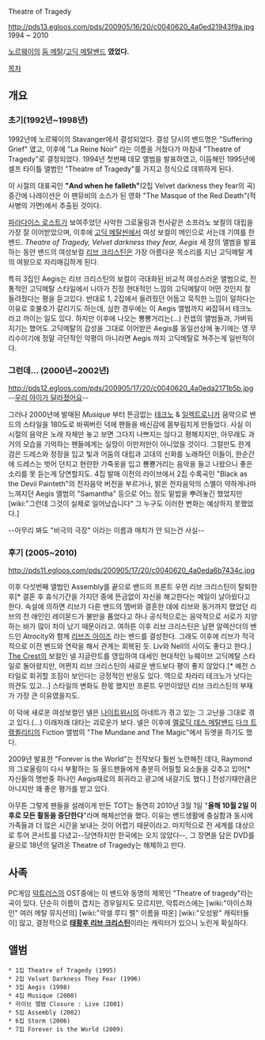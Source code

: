 Theatre of Tragedy

http://pds13.egloos.com/pds/200905/16/20/c0040620_4a0ed21943f9a.jpg
1994 ~ 2010

[[노르웨이]]의 [[둠 메탈]]/[[고딕 메탈]]밴드 '''였었다.'''

[[목차]]

== 개요 ==
=== 초기(1992년~1998년) ===
1992년에 노르웨이의 Stavanger에서 결성되었다.
결성 당시의 밴드명은 "Suffering Grief" 였고, 이후에 "La Reine Noir" 라는 이름을 거쳤다가 마침내 "Theatre of Tragedy"로 결정되었다.
1994년 첫번째 데모 앨범을 발표하였고, 이듬해인 1995년에 셀프 타이틀 앨범인 "Theatre of Tragedy"를 가지고 정식으로 데뷔하게 된다.



{{{#!html
<object width="480" height="385"><param name="movie" value="http://www.youtube.com/v/LSyC-I-ovl0&amp;hl=ko_KR&amp;fs=1?color1=0x5d1719&amp;color2=0xcd311b"></param><param name="allowFullScreen" value="true"></param><param name="allowscriptaccess" value="always"></param><embed src="http://www.youtube.com/v/LSyC-I-ovl0&amp;hl=ko_KR&amp;fs=1?color1=0x5d1719&amp;color2=0xcd311b" type="application/x-shockwave-flash" allowscriptaccess="always" allowfullscreen="true" width="480" height="385"></embed></object>
}}}
이 시절의 대표곡인 '''"And when he falleth"'''(2집 Velvet darkness they fear의 곡)
중간에 나레이션은 이 팬뮤비의 소스가 된 영화 "The Masque of the Red Death"(적사병의 가면)에서 추출된 것이다.


[[파라다이스 로스트]]가 보여주었던 사악한 그로울링과 천사같은 소프라노 보컬의 대립을 가장 잘 이어받았으며, 이후에 [[고딕 메탈]]씬에서 여성 보컬이 메인으로 서는데 기여를 한 밴드. ''Theatre of Tragedy, Velvet darkness they fear, Aegis'' 세 장의 앨범을 발표하는 동안 밴드의 여성보컬 [[리브 크리스틴]]은 가장 아름다운 목소리를 지닌 고딕메탈 계의 여왕으로 자리매김하게 된다.

{{{#!html
<iframe width="420" height="315" src="http://www.youtube.com/embed/_J4Onll7VNs" frameborder="0" allowfullscreen></iframe>
}}}
특히 3집인 Aegis는 리브 크리스틴의 보컬이 극대화된 비교적 여성스러운 앨범으로, 전통적인 고딕메탈 스타일에서 나아가 진정 현대적인 느낌의 고딕메탈이 어떤 것인지 잘 들려줬다는 평을 듣고있다. 반대로 1, 2집에서 들려줬던 어둡고 묵직한 느낌이 덜하다는 이유로 호불호가 갈리기도 하는데, 심한 경우에는 이 Aegis 앨범까지 싸잡혀서 테크노라고 까이는 일도 있다. 하지만 이후에 나오는 뿅뿅거리는(…) 컨셉의 앨범들과, 가벼워지기는 했어도 고딕메탈의 감성을 그대로 이어받은 Aegis를 동일선상에 놓기에는 영 무리수이기에 정말 극단적인 악평이 아니라면 Aegis 까지 고딕메탈로 쳐주는게 일반적이다.


=== 그런데… (2000년~2002년) ===
http://pds12.egloos.com/pds/200905/17/20/c0040620_4a0eda2171b5b.jpg
--[[우리 아이가 달라졌어요]]--

그러나 2000년에 발매된 ''Musique'' 부터 뜬금없는 [[테크노]] & [[일렉트로니카]] 음악으로 밴드의 스타일을 180도로 바꿔버린 덕에 팬들을 배신감에 몸부림치게 만들었다. 사실 이 시절의 음악은 노래 자체만 놓고 보면 그다지 나쁘지는 않다고 평해지지만, 아무래도 과거의 모습을 기억하는 팬들에게는 실망이 이만저만이 아니었을 것이다. 그럴만도 한게  검은 드레스와 정장을 입고 빛과 어둠의 대립과 고대의 신화를 노래하던 이들이, 한순간에 드레스는 벗어 던지고 현란한 가죽옷을 입고 뿅뿅거리는 음악을 들고 나왔으니 좋은 소리를 못 듣는게 당연할지도. 4집 발매 이전의 라이브에서 2집 수록곡인 "Black as the Devil Painteth"의 전자음악 버전을 부르거나, 밝은 전자음악의 스멜이 약하게나마 느껴지던 Aegis 앨범의 "Samantha" 등으로 어느 정도 밑밥을 뿌려놓긴 했었지만 [wiki:"그런데 그것이 실제로 일어났습니다" 그 누구도 이러한 변화는 예상하지 못했었다.]

{{{#!html
<iframe width="420" height="315" src="http://www.youtube.com/embed/o46DKK4t-FI" frameborder="0" allowfullscreen></iframe>
}}}

{{{#!html
<iframe width="560" height="315" src="http://www.youtube.com/embed/P7lWv4ySvtU" frameborder="0" allowfullscreen></iframe>
}}}

--아무리 봐도 "비극의 극장" 이라는 이름과 매치가 안 되는건 사실--


=== 후기 (2005~2010) ===
http://pds11.egloos.com/pds/200905/17/20/c0040620_4a0eda6b7434c.jpg

{{{#!html
<object width="480" height="385"><param name="movie" value="http://www.youtube.com/v/tJ95J-k16bw&amp;hl=en_US&amp;fs=1?rel=0"></param><param name="allowFullScreen" value="true"></param><param name="allowscriptaccess" value="always"></param><embed src="http://www.youtube.com/v/tJ95J-k16bw&amp;hl=en_US&amp;fs=1?rel=0" type="application/x-shockwave-flash" allowscriptaccess="always" allowfullscreen="true" width="480" height="385"></embed></object>
}}}

이후 다섯번째 앨범인 Assembly를 끝으로 밴드의 프론트 우먼 리브 크리스틴이 탈퇴한 후[* 결혼 후 휴식기간을 가지던 중에 뜬금없이 자신을 해고한다는 메일이 날아왔다고 한다. 속설에 의하면 리브가 다른 밴드의 멤버와 결혼한 데에 리브와 동거까지 했었던 리브의 전 애인인 레이몬드가 불만을 품었다고 하나 공식적으로는 음악적으로 서로가 지양하는 바가 많이 차이 났기 때문이라고. 여하튼 이후 리브 크리스틴은 남편 알렉산더의 밴드인 Atrocity와 함께 [[리브즈 아이즈]] 라는 밴드를 결성한다. 그래도 이후에 리브가 적극적으로 이전 밴드와 연락을 해서 관계는 회복된 듯. Liv와 Nell의 사이도 좋다고 한다.] [[The Crest]]의 보컬인 넬 지글란트를 영입하여 대세인 현대적인 뉴웨이브 고딕메탈 스타일로 돌아왔지만, 어쩐지 리브 크리스틴의 새로운 밴드보다 평이 좋지 않았다.[* 예전 스타일로 회귀할 조짐이 보인다는 긍정적인 반응도 있다. 역으로 차라리 테크노가 낫다는 의견도 있고...]
스타일의 변화도 한몫 했지만 프론트 우먼이었던 리브 크리스틴의 부재가 가장 큰 이유였을지도.

이 덕에 새로운 여성보컬인 넬은 [[나이트위시]]의 아네트가 겪고 있는 그 고난을 그대로 겪고 있다.(…) 이래저래 대타는 괴로운가 보다.
넬은 이후에 [[멜로딕 데스 메탈]]밴드 [[다크 트랭퀼리티]]의 Fiction 앨범의 "The Mundane and The Magic"에서 듀엣을 하기도 했다. 

2009년 발표한 "Forever is the World"는 전작보다 훨씬 노련해진 데다, Raymond의 그로울링이 다시 부활하는 등 올드팬들에게 충분히 어필할 요소들을 갖추고 있어[* 자신들의 명반중 하나인 Aegis때로의 회귀라고 광고에 내걸기도 했다.] 전성기때만큼은 아니지만 꽤 좋은 평가를 받고 있다.

아무튼 그렇게 팬들을 설레이게 만든 TOT는 돌연히 2010년 3월 1일 "'''올해 10월 2일 이후로 모든 활동을 중단한다'''"라며 해체선언을 했다. 이유는 밴드생활에 충실함과 동시에 가족들과 더 많은 시간을 보내는 것이 어렵기 때문이라고.
마지막으로 전 세계를 대상으로 투어 콘서트를 다녔고--당연하지만 한국에는 오지 않았다--, 그 장면을 담은 DVD를 끝으로 18년의 달려온 Theatre of Tragedy는 해체하고 만다.

== 사족 ==

PC게임 [[악튜러스]]의 OST중에는 이 밴드와 동명의 제목인 "Theatre of tragedy"라는 곡이 있다. 
단순히 이름이 겹치는 경우일지도 모르지만, 악튜러스에는 [wiki:"아이스파인" 여러 메탈 뮤지션의] [wiki:"악셀 루디 펠" 이름을 따온] [wiki:"오성왕" 캐릭터들이] 많고, 결정적으로 '''[[태황후 리브 크리스틴]]'''이라는 캐릭터가 있으니 노린게 확실하다.

== 앨범 ==

 * 1집 Theatre of Tragedy (1995) 
 * 2집 Velvet Darkness They Fear (1996) 
 * 3집 Aegis (1998)
 * 4집 Musique (2000)
 * 라이브 앨범 Closure : Live (2001)
 * 5집 Assembly (2002)
 * 6집 Storm (2006)
 * 7집 Forever is the World (2009)
